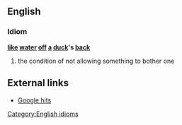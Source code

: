 ==English==
===Idiom===
'''[[like]] [[water]] [[off]] [[a]] [[duck]]'s [[back]]'''
#the condition of not allowing something to bother one
==External links==
*[http://www.google.com/search?hl=en&q=%22like+water+off+a+duck%27s+back%22&btnG=Google+Search Google hits]

[[Category:English idioms]]

{{en-attention}}